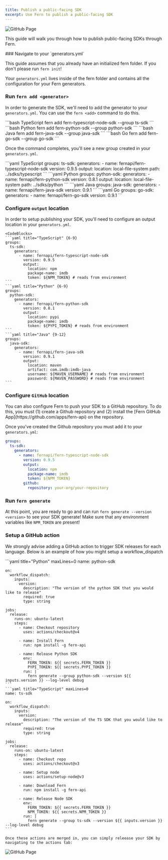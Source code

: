 ```yaml
---
title: Publish a public-facing SDK
excerpt: Use Fern to publish a public-facing SDK
---
```


<Frame caption="Merge.dev uses Fern for their SDKs">
  <img alt="GitHub Page" src="assets/merge-github.png" />
</Frame>

This guide will walk you through how to publish public-facing SDKs through Fern. 

<Steps>
  ### Navigate to your `generators.yml` 

  This guide assumes that you already have an initialized fern folder. If you don't 
  please run `fern init`! 

  Your `generators.yml` lives inside of the fern folder and contains all 
  the configuration for your Fern generators. 

  ### Run `fern add <generator>`

  In order to generate the SDK, we'll need to add the generator to your 
  `generators.yml`. You can use the `fern <add>` command to do this. 

  <CodeBlocks>
    ```bash TypeScript
    fern add fern-typescript-node-sdk --group ts-sdk
    ```
    ```bash Python
    fern add fern-python-sdk --group python-sdk
    ```
    ```bash Java
    fern add fern-java-sdk --group java-sdk
    ```
    ```bash Go
    fern add fern-go-sdk --group go-sdk
    ```
  </CodeBlocks>

  Once the command completes, you'll see a new group created in your `generators.yml`. 
  
  <CodeBlocks>
    ```yaml TypeScript 
    groups: 
      ts-sdk:
        generators:
          - name: fernapi/fern-typescript-node-sdk
            version: 0.9.5
            output:
              location: local-file-system
              path: ../sdks/typescript
    ```
    ```yaml Python 
    groups: 
      python-sdk:
        generators:
          - name: fernapi/fern-python-sdk
            version: 0.8.1
            output:
              location: local-file-system
              path: ../sdks/python
    ```
    ```yaml Java 
    groups: 
      java-sdk:
        generators:
          - name: fernapi/fern-java-sdk
            version: 0.9.1
    ```
    ```yaml Go 
    groups:
      go-sdk:
        generators:
          - name: fernapi/fern-go-sdk
            version: 0.9.1
    ```
  </CodeBlocks>

  ### Configure `output` location

  In order to setup publishing your SDK, you'll need to configure 
  an output location in your `generators.yml`.

    <CodeBlocks>
    ```yaml title="TypeScript" {6-9}
    groups: 
      ts-sdk:
        generators:
          - name: fernapi/fern-typescript-node-sdk
            version: 0.9.5
            output:
              location: npm
              package-name: imdb
              token: ${NPM_TOKEN} # reads from environment
    ```
    ```yaml title="Python" {6-9}
    groups: 
      python-sdk:
        generators:
          - name: fernapi/fern-python-sdk
            version: 0.8.1
            output:
              location: pypi
              package-name: imdb
              token: ${PYPI_TOKEN} # reads from environment
    ```
    ```yaml title="Java" {9-12}
    groups: 
      java-sdk:
        generators:
          - name: fernapi/fern-java-sdk
            version: 0.9.1
            output:
              location: maven
              artifact: com.imdb:imdb-java
              username: ${MAVEN_USERNAME} # reads from environment
              password: ${MAVEN_PASSWORD} # reads from environment
    ```
  </CodeBlocks>

  ### Configure `GitHub` location

  <Warning>
    You can also configure Fern to push your SDK to a GitHub repository. To do this, 
    you must (1) create a Github repository and (2) install the [Fern GitHub App](https://github.com/apps/fern-api)
    on the repository. 
  </Warning>

  Once you've created the Github repository you must add it to your `generators.yml`: 

  ```yaml title="TypeScript" {9-10}
  groups: 
    ts-sdk:
      generators:
        - name: fernapi/fern-typescript-node-sdk
          version: 0.9.5
          output:
            location: npm
            package-name: imdb
            token: ${NPM_TOKEN} 
          github: 
            repository: your-org/your-repository
  ```

  ### Run `fern generate`

  At this point, you are ready to go and can run `fern generate --version <version>` to 
  see your SDK generate! Make sure that any environment variables like `NPM_TOKEN` are present!

  ### Setup a GitHub action

  We strongly advise adding a GitHub action to trigger SDK releases for each language. Below is 
  an example of how you might setup a workflow_dispatch 
  
  <CodeBlocks>
    ```yaml title="Python" maxLines=0
    name: python-sdk

    on:
      workflow_dispatch:
        inputs:
          version:
            description: "The version of the python SDK that you would like to release"
            required: true
            type: string

    jobs:
      release:
        runs-on: ubuntu-latest
        steps:
          - name: Checkout repository
            uses: actions/checkout@v4

          - name: Install Fern
            run: npm install -g fern-api

          - name: Release Python SDK
            env:
              FERN_TOKEN: ${{ secrets.FERN_TOKEN }}
              PYPI_TOKEN: ${{ secrets.PYPI_TOKEN }}
            run: |
              fern generate --group python-sdk --version ${{ inputs.version }} --log-level debug
    ```
    ```yaml title="TypeScript" maxLines=0
    name: ts-sdk

    on:
      workflow_dispatch:
        inputs:
          version:
            description: "The version of the TS SDK that you would like to release"
            required: true
            type: string

    jobs:
      release:
        runs-on: ubuntu-latest
        steps:
          - name: Checkout repo
            uses: actions/checkout@v3

          - name: Setup node
            uses: actions/setup-node@v3

          - name: Download Fern
            run: npm install -g fern-api

          - name: Release Node SDK
            env:
              FERN_TOKEN: ${{ secrets.FERN_TOKEN }}
              NPM_TOKEN: ${{ secrets.NPM_TOKEN }}
            run: |
              fern generate --group ts-sdk --version ${{ inputs.version }} --log-level debug
    ```

    Once these actions are merged in, you can simply releease your SDK by navigating to the actions tab: 

  </CodeBlocks>

  <Frame caption="Pass in your version and hit release!">
    <img alt="GitHub Page" src="assets/sdk-release-action.png" />
  </Frame>


</Steps>
